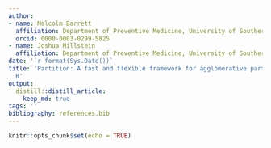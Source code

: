 ```yaml
---
author:
- name: Malcolm Barrett
  affiliation: Department of Preventive Medicine, University of Southern California
  orcid: 0000-0003-0299-5825
- name: Joshua Millstein
  affiliation: Department of Preventive Medicine, University of Southern California
date: '`r format(Sys.Date())`'
title: 'Partition: A fast and flexible framework for agglomerative partitioning in
  R'
output:
  distill::distill_article:
    keep_md: true
tags: ''
bibliography: references.bib
---
```


```r
knitr::opts_chunk$set(echo = TRUE)
```
